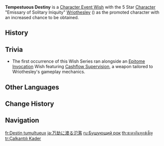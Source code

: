 {{Wish Series Infobox
|character = Wriothesley
|type      = Character Event Wishes
}}
'''Tempestuous Destiny''' is a [[Character Event Wish]] with the 5 Star [[Character]] "Emissary of Solitary Iniquity" [[Wriothesley]] ({{Cryo}}) as the promoted character with an increased chance to be obtained.

==History==
{{Wish History Table|Tempestuous Destiny}}

==Trivia==
* The first occurrence of this Wish Series ran alongside an [[Epitome Invocation]] Wish featuring [[Cashflow Supervision]], a weapon tailored to Wriothesley's gameplay mechanics.

==Other Languages==
{{Other Languages
|en       = Tempestuous Destiny
|zhs      = 劫中泛滥
|zhs_rm   = Jié Zhōng Fànlàn
|zht      = 劫中泛濫
|zht_rm   = Jié Zhōng Fànlàn
|zh_tl    = Flooding within a {{w|Kalpa}}
|ja       = 万劫に渡る氾濫
|ja_rm    = Mangou ni Wataru Hanran{{Assumed}}
|ja_tl    = 
|ko       = 요동치는 운명
|ko_tl    = 
|es       = Destino tumultuoso
|es_tl    = Tumultuous Destiny
|fr       = Destin tumultueux
|fr_tl    = Tumultuous Destiny
|ru       = Бушующий рок
|ru_tl    = Raging Fate
|th       = ชะตาอันทุกข์เข็ญ
|th_rm    = Chata an Thuk Khen
|th_tl    = Misery Destiny
|vi       = Sóng Gió Vận Mệnh
|vi_tl    = Tempestuous Destiny
|de       = Stürmisches Schicksal
|de_tl    = Tempestuous Destiny
|id       = Lilitan Takdir Menggelora
|id_tl    = Coil of Tempestuous Destiny
|pt       = Inundado Junto à Calamidade
|pt_tl    = Flooded Alongside the Calamity
|tr       = Çalkantılı Kader
|tr_tl    = Turbulent Destiny
|it       = Destino tempestoso
|it_tl    = 
}}

==Change History==
{{Change History|4.1}}

==Navigation==
{{Wish Navbox}}

[[fr:Destin tumultueux]]
[[ja:万劫に渡る氾濫]]
[[ru:Бушующий рок]]
[[th:ชะตาอันทุกข์เข็ญ]]
[[tr:Çalkantılı Kader]]